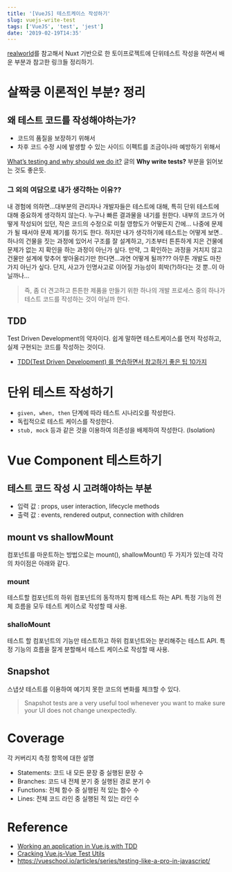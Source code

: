 ```yaml
---
title: '[VueJS] 테스트케이스 작성하기'
slug: vuejs-write-test
tags: ['VueJS', 'test', 'jest']
date: '2019-02-19T14:35'
---
```


<!--truncate-->

[realworld](https://github.com/gloriaJun/realworld)를 참고해서 Nuxt 기반으로 한 토이프로젝트에 단위테스트 작성을 하면서 배운 부분과 참고한 링크들 정리하기.

# 살짝쿵 이론적인 부분? 정리

## 왜 테스트 코드를 작성해야하는가?

- 코드의 품질을 보장하기 위해서
- 차후 코드 수정 시에 발생할 수 있는 사이드 이펙트를 조금이나마 예방하기 위해서

[What’s testing and why should we do it?](https://vueschool.io/articles/vuejs-tutorials/what-is-testing-and-why-should-we-do-it/) 글의 **Why write tests?** 부분을 읽어보는 것도 좋은듯.

### 그 외의 여담으로 내가 생각하는 이유??

내 경험에 의하면...대부분의 관리자나 개발자들은 테스트에 대해, 특히 단위 테스트에 대해 중요하게 생각하지 않는다.
누구나 빠른 결과물을 내기를 원한다. 내부의 코드가 어떻게 작성되어 있던, 작은 코드의 수정으로 미칠 영향도가 어떻든지 간에...
나중에 문제가 될 때서야 문제 제기를 하기도 한다.
하지만 내가 생각하기에 테스트는 어떻게 보면..하나의 건물을 짓는 과정에 있어서 구조를 잘 설계하고, 기초부터 튼튼하게 지은 건물에 문제가 없는 지 확인을 하는 과정이 아닌가 싶다.
만약, 그 확인하는 과정을 거치지 않고 건물만 설계에 맞추어 쌓아올리기만 한다면...과연 어떻게 될까???
아무튼 개발도 마찬가지 아닌가 싶다. 단지, 사고가 인명사고로 이어질 가능성이 희박(?)하다는 것 뿐..이 아닐까나...

> 즉, 좀 더 견고하고 튼튼한 제품을 만들기 위한 하나의 개발 프로세스 중의 하나가 테스트 코드를 작성하는 것이 아닐까 한다.

## TDD

Test Driven Development의 약자이다.
쉽게 말하면 테스트케이스를 먼저 작성하고, 실제 구현되는 코드를 작성하는 것이다.

- [TDD(Test Driven Development) 를 연습하면서 참고하기 좋은 팁 10가지](https://medium.com/@rinae/tdd-test-driven-development-%EB%A5%BC-%EC%97%B0%EC%8A%B5%ED%95%98%EB%A9%B4%EC%84%9C-%EC%B0%B8%EA%B3%A0%ED%95%98%EA%B8%B0-%EC%A2%8B%EC%9D%80-%ED%8C%81-10%EA%B0%80%EC%A7%80-d8cf46ae1806)

# 단위 테스트 작성하기

- `given, when, then` 단계에 따라 테스트 시나리오를 작성한다.
- 독립적으로 테스트 케이스를 작성한다.
- `stub, mock` 등과 같은 것을 이용하여 의존성을 배제하여 작성한다. (Isolation)

# Vue Component 테스트하기

## 테스트 코드 작성 시 고려해야하는 부분

- 입력 값 : props, user interaction, lifecycle methods
- 출력 값 : events, rendered output, connection with children

## mount vs shallowMount

컴포넌트를 마운트하는 방법으로는 mount(), shallowMount() 두 가지가 있는데 각각의 차이점은 아래와 같다.

### mount

테스트할 컴포넌트의 하위 컴포넌트의 동작까지 함께 테스트 하는 API.
특정 기능의 전체 흐름을 모두 테스트 케이스로 작성할 때 사용.

### shalloMount

테스트 할 컴포넌트의 기능만 테스트하고 하위 컴포넌트와는 분리해주는 테스트 API.
특정 기능의 흐름을 잘게 분할해서 테스트 케이스로 작성할 때 사용.

## Snapshot

스냅샷 테스트를 이용하여 예기치 못한 코드의 변화를 체크할 수 있다.

> Snapshot tests are a very useful tool whenever you want to make sure your UI does not change unexpectedly.

# Coverage

각 커버리지 측정 항목에 대한 설명

- Statements: 코드 내 모든 문장 중 실행된 문장 수
- Branches: 코드 내 전체 분기 중 실행된 경로 분기 수
- Functions: 전체 함수 중 실행된 적 있는 함수 수
- Lines: 전체 코드 라인 중 실행된 적 있는 라인 수

# Reference

- [Working an application in Vue.js with TDD](https://medium.com/magnetis-backstage/working-an-application-in-vue-js-with-tdd-an-extensive-guide-for-people-who-have-time-part-1-3be791dafa2b)
- [Cracking Vue.js-Vue Test Utils](https://joshua1988.github.io/vue-camp/testing/vue-test-util.html)
- https://vueschool.io/articles/series/testing-like-a-pro-in-javascript/
